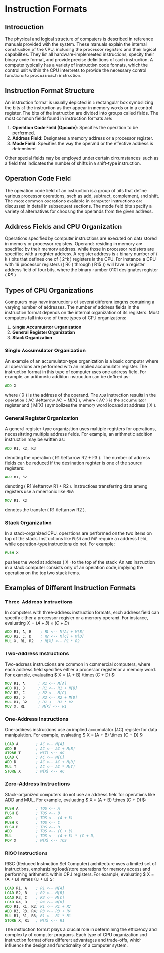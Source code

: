 
# Instruction Formats

## Introduction

The physical and logical structure of computers is described in reference manuals provided with the system. These manuals explain the internal construction of the CPU, including the processor registers and their logical capabilities. They list all hardware-implemented instructions, specify their binary code format, and provide precise definitions of each instruction. A computer typically has a variety of instruction code formats, which the control unit within the CPU interprets to provide the necessary control functions to process each instruction.

## Instruction Format Structure

An instruction format is usually depicted in a rectangular box symbolizing the bits of the instruction as they appear in memory words or in a control register. The bits of the instruction are divided into groups called fields. The most common fields found in instruction formats are:

1. **Operation Code Field (Opcode)**: Specifies the operation to be performed.
2. **Address Field**: Designates a memory address or a processor register.
3. **Mode Field**: Specifies the way the operand or the effective address is determined.

Other special fields may be employed under certain circumstances, such as a field that indicates the number of shifts in a shift-type instruction.

## Operation Code Field

The operation code field of an instruction is a group of bits that define various processor operations, such as add, subtract, complement, and shift. The most common operations available in computer instructions are discussed in detail in subsequent sections. The mode field bits specify a variety of alternatives for choosing the operands from the given address.

## Address Fields and CPU Organization

Operations specified by computer instructions are executed on data stored in memory or processor registers. Operands residing in memory are specified by their memory address, while those in processor registers are specified with a register address. A register address is a binary number of \( k \) bits that defines one of \( 2^k \) registers in the CPU. For instance, a CPU with 16 processor registers (\( R0 \) through \( R15 \)) will have a register address field of four bits, where the binary number 0101 designates register \( R5 \).

## Types of CPU Organizations

Computers may have instructions of several different lengths containing a varying number of addresses. The number of address fields in the instruction format depends on the internal organization of its registers. Most computers fall into one of three types of CPU organizations:

1. **Single Accumulator Organization**
2. **General Register Organization**
3. **Stack Organization**

### Single Accumulator Organization

An example of an accumulator-type organization is a basic computer where all operations are performed with an implied accumulator register. The instruction format in this type of computer uses one address field. For example, an arithmetic addition instruction can be defined as:
```asm
ADD X
```
where \( X \) is the address of the operand. The `ADD` instruction results in the operation \( AC \leftarrow AC + M[X] \), where \( AC \) is the accumulator register and \( M[X] \) symbolizes the memory word located at address \( X \).

### General Register Organization

A general register-type organization uses multiple registers for operations, necessitating multiple address fields. For example, an arithmetic addition instruction may be written as:
```asm
ADD R1, R2, R3
```
denoting the operation \( R1 \leftarrow R2 + R3 \). The number of address fields can be reduced if the destination register is one of the source registers:
```asm
ADD R1, R2
```
denoting \( R1 \leftarrow R1 + R2 \). Instructions transferring data among registers use a mnemonic like `MOV`:
```asm
MOV R1, R2
```
denotes the transfer \( R1 \leftarrow R2 \).

### Stack Organization

In a stack-organized CPU, operations are performed on the two items on top of the stack. Instructions like `PUSH` and `POP` require an address field, while operation-type instructions do not. For example:



```asm
PUSH X
```

pushes the word at address \( X \) to the top of the stack. An `ADD` instruction in a stack computer consists only of an operation code, implying the operation on the top two stack items.

## Examples of Different Instruction Formats

### Three-Address Instructions

In computers with three-address instruction formats, each address field can specify either a processor register or a memory operand. For instance, evaluating $X = (A + B) \times (C + D)$

   
```asm
ADD R1, A, B    ; R1 <-- M[A] + M[B]
ADD R2, C, D    ; R2 <-- M[C] + M[D]
MUL X, R1, R2   ; M[X] <-- R1 * R2
```

### Two-Address Instructions

Two-address instructions are common in commercial computers, where each address field specifies either a processor register or a memory word. For example, evaluating $ X = (A + B) \times (C + D) $:
```asm
MOV R1, A      ; R1 <-- M[A]
ADD R1, B      ; R1 <-- R1 + M[B]
MOV R2, C      ; R2 <-- M[C]
ADD R2, D      ; R2 <-- R2 + M[D]
MUL R1, R2     ; R1 <-- R1 * R2
MOV X, R1      ; M[X] <-- R1
```
### One-Address Instructions

One-address instructions use an implied accumulator (AC) register for data manipulation. For example, evaluating $ X = (A + B) \times (C + D) $:
```asm
LOAD A        ; AC <-- M[A]
ADD B         ; AC <-- AC + M[B]
STORE T       ; M[T] <-- AC
LOAD C        ; AC <-- M[C]
ADD D         ; AC <-- AC + M[D]
MUL T         ; AC <-- AC * M[T]
STORE X       ; M[X] <-- AC
```
### Zero-Address Instructions
Stack-organized computers do not use an address field for operations like ADD and MUL. For example, evaluating $ X = (A + B) \times (C + D) $:
```asm
PUSH A        ; TOS <-- A
PUSH B        ; TOS <-- B
ADD           ; TOS <-- (A + B)
PUSH C        ; TOS <-- C
PUSH D        ; TOS <-- D
ADD           ; TOS <-- (C + D)
MUL           ; TOS <-- (A + B) * (C + D)
POP X         ; M[X] <-- TOS
```
### RISC Instructions
RISC (Reduced Instruction Set Computer) architecture uses a limited set of instructions, emphasizing load/store operations for memory access and performing arithmetic within CPU registers. For example, evaluating $ X = (A + B) \times (C + D) $:
```asm
LOAD R1, A    ; R1 <-- M[A]
LOAD R2, B    ; R2 <-- M[B]
LOAD R3, C    ; R3 <-- M[C]
LOAD R4, D    ; R4 <-- M[D]
ADD R1, R1, R2; R1 <-- R1 + R2
ADD R3, R3, R4; R3 <-- R3 + R4
MUL R1, R1, R3; R1 <-- R1 * R3
STORE X, R1   ; M[X] <-- R1
```

The instruction format plays a crucial role in determining the efficiency and complexity of computer programs. Each type of CPU organization and instruction format offers different advantages and trade-offs, which influence the design and functionality of a computer system.

